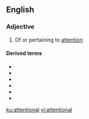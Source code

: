 ==English==

===Adjective===
{{en-adj}}

# Of or pertaining to [[attention]]

====Derived terms====
* {{l|en|attentional bias}}
* {{l|en|attentional blink}}
* {{l|en|attentional focus}}
* {{l|en|attentional shift}}
* {{l|en|attentional style}}
* {{l|en|attentional wastage}}

[[ku:attentional]]
[[vi:attentional]]
